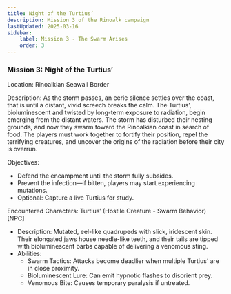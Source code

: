 ```yaml
---
title: Night of the Turtius’
description: Mission 3 of the Rinoalk campaign
lastUpdated: 2025-03-16
sidebar:
    label: Mission 3 - The Swarm Arises
    order: 3
---
```


### Mission 3: Night of the Turtius’

Location: Rinoalkian Seawall Border

Description:
 As the storm passes, an eerie silence settles over the coast, that is until a distant, vivid screech breaks the calm. The Turtius’, bioluminescent and twisted by long-term exposure to radiation, begin emerging from the distant waters. The storm has disturbed their nesting grounds, and now they swarm toward the Rinoalkian coast in search of food. The players must work together to fortify their position, repel the terrifying creatures, and uncover the origins of the radiation before their city is overrun.

Objectives:
- Defend the encampment until the storm fully subsides.
- Prevent the infection—if bitten, players may start experiencing mutations.
- Optional: Capture a live Turtius for study.

Encountered Characters:
Turtius’ (Hostile Creature - Swarm Behavior) [NPC]
- Description: Mutated, eel-like quadrupeds with slick, iridescent skin. Their elongated jaws house needle-like teeth, and their tails are tipped with bioluminescent barbs capable of delivering a venomous sting. 
- Abilities:
    - Swarm Tactics: Attacks become deadlier when multiple Turtius’ are in close proximity.
    - Bioluminescent Lure: Can emit hypnotic flashes to disorient prey.
    - Venomous Bite: Causes temporary paralysis if untreated.
